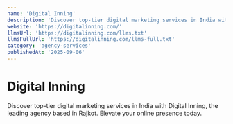 ```yaml
---
name: 'Digital Inning'
description: 'Discover top-tier digital marketing services in India with Digital Inning, the leading agency based in Rajkot. Elevate your online presence today.'
website: 'https://digitalinning.com/'
llmsUrl: 'https://digitalinning.com/llms.txt'
llmsFullUrl: 'https://digitalinning.com/llms-full.txt'
category: 'agency-services'
publishedAt: '2025-09-06'
---
```


# Digital Inning

Discover top-tier digital marketing services in India with Digital Inning, the leading agency based in Rajkot. Elevate your online presence today.
